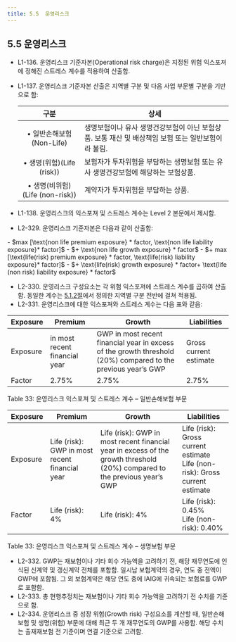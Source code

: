 ```yaml
---
title: 5.5  운영리스크
---
```

## 5.5  운영리스크
- L1-136. 운영리스크 기준자본(Operational risk charge)은 지정된 위험 익스포져에 정해진 스트레스 계수를 적용하여 산출함.
- L1-137. 운영리스크 기준자본 산출은 지역별 구분 및 다음 사업 부문별 구분을 기반으로 함:

  |구분|상세|
  |:--:|--|
  |• 일반손해보험(Non-Life) | 생명보험이나 유사 생명건강보험이 아닌 보험상품. 보통 재산 및 배상책임 보험 또는 일반보험이라 불림.|
  |• 생명(위험)(Life (risk)) | 보험자가 투자위험을 부담하는 생명보험 또는 유사 생명건강보험에 해당하는 보험상품.|
  |• 생명(비위험)(Life (non-risk)) | 계약자가 투자위험을 부담하는 상품.|
- L1-138. 운영리스크의 익스포져 및 스트레스 계수는 Level 2 본문에서 제시함.

- L2-329. 운영리스크 기준자본은 다음과 같이 산출함:

<GMath title ="Operational risk charge">
- $max [\text{non life premium exposure} * factor, \text{non life liability exposure}* factor]$
- $+ \text{non life growth exposure} * factor$
- $+ max [\text{life(risk) premium exposure} * factor, \text{life(risk) liability exposure}* factor]$
- $+ \text{life(risk) growth exposure} * factor+ \text{life (non risk) liability exposure} * factor$
</GMath>

- L2-330. 운영리스크 구성요소는 각 위험 익스포져에 스트레스 계수를 곱하여 산출함. 동일한 계수는 [5.1.2절](/ko/ics/level/500/510#512)에서 정의한 지역별 구분 전반에 걸쳐 적용됨.
- L2-331. 운영리스크에 대한 익스포져와 스트레스 계수는 다음 표와 같음:

| Exposure   | Premium    | Growth   | Liabilities         |
|------------|------------|----------|---------------------|
| Exposure   | <GTooltip label="GWP" desc="Gross written premium"/> in most recent financial year | GWP in most recent financial year in excess of the growth threshold (20%) compared to the previous year’s GWP | Gross current estimate |
| Factor     | 2.75%   | 2.75%    | 2.75%   |

<GCaption>Table 33: 운영리스크 익스포져 및 스트레스 계수 – 일반손해보험 부문</GCaption>

| Exposure | Premium | Growth | Liabilities |
|----------|---------|--------|-------------|
| Exposure | Life (risk): GWP in most recent financial year | Life (risk): GWP in most recent financial year in excess of the growth threshold (20%) compared to the previous year’s GWP | Life (risk): Gross current estimate <br/> Life (non-risk): Gross current estimate |
| Factor   | Life (risk): 4% | Life (risk): 4% | Life (risk): 0.45% <br/> Life (non-risk): 0.40% |

<GCaption>Table 33: 운영리스크 익스포져 및 스트레스 계수 – 생명보험 부문</GCaption>

- L2-332. GWP는 재보험이나 기타 회수 가능액을 고려하기 전, 해당 재무연도에 인식된 신계약 및 갱신계약 전체를 포함함. 일시납 보험계약의 경우, 연도 중 전액이 GWP에 포함됨. 그 외 보험계약은 해당 연도 중에 IAIG에 귀속되는 보험료를 GWP로 포함함.
- L2-333. 총 현행추정치는 재보험이나 기타 회수 가능액을 고려하기 전 수치를 기준으로 함.
- L2-334. 운영리스크 중 성장 위험(Growth risk) 구성요소를 계산할 때, 일반손해보험 및 생명(위험) 부문에 대해 최근 두 개 재무연도의 GWP를 사용함. 해당 수치는 출재재보험 전 기준이며 연결 기준으로 고려함.